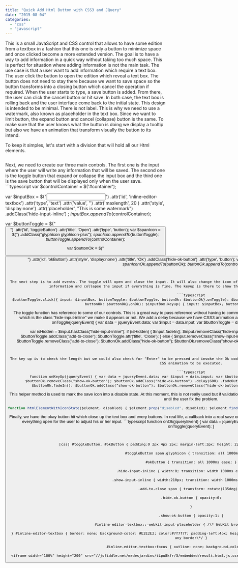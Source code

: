 ```yaml
---
title: "Quick Add Html Button with CSS3 and JQuery"
date: "2015-08-04"
categories: 
  - "css"
  - "javascript"
---
```


This is a small JavaScript and CSS control that allows to have some edition from a textbox in a fashion that this one is only a button to minimize space and once clicked become a more extended version. The goal is to have a way to add information in a quick way without taking too much space. This is perfect for situation where adding information is not the main task. The use case is that a user want to add information which require a text box. The user click the button to open the edition which reveal a text box. The button does not need to stay there because we want to save space so the button transforms into a closing button which cancel the operation if required. When the user starts to type, a save button is added. From there, the user can click the cancel button or hit save. In both case, the text box is rolling back and the user interface come back to the initial state. This design is intended to be minimal. There is not label. This is why we need to use a watermark, also known as placeholder in the text box. Since we want to limit button, the expand button and cancel (collapse) button is the same. To make sure that the user knows what the button is doing we display a tooltip but also we have an animation that transform visually the button to its intend.

To keep it simples, let's start with a division that will hold all our Html elements. 
```html  <div id="container"> </div> 
``` 

Next, we need to create our three main controls. The first one is the input where the user will write any information that will be saved. The second one is the toggle button that expand or collapse the input box and the third one is the save button that will be displayed only when the user save. ```typescript
var $controlContainer = $('#container');

var $inputBox = $("<input>") .attr('id', 'inline-editor-textbox') .attr('type', 'text') .attr('value', '') .attr('maxlength', 20 ) .attr('style', 'display:none') .attr('placeholder', "This is some watermark") .addClass('hide-input-inline') ; $inputBox.appendTo($controlContainer);

var $buttonToggle = $("<button>") .attr('id', 'toggleButton') .attr('title', 'Open') .attr('type', 'button'); var $spanIcon = $('<span>') .addClass("glyphicon glyphicon-plus"); $spanIcon.appendTo($buttonToggle); $buttonToggle.appendTo($controlContainer);

var $buttonOk = $("<button>") .attr('id', 'okButton') .attr('style', 'display:none') .attr('title', 'Ok') .addClass('hide-ok-button') .attr('type', 'button'); var $spanIconOk = $('<span>') .addClass("glyphicon glyphicon-save"); $spanIconOk.appendTo($buttonOk); $buttonOk.appendTo($controlContainer);


``` 


The next step is to add events. The toggle will open and close the input. It will also change the icon of the button from a "+" to a "x". The okay button will save the information and collapse the input if everything is fine. The keyup is there to show the save button if the text box contains text.

```typescript
$buttonToggle.click({ input: $inputBox, buttonToggle: $buttonToggle, buttonOk: $buttonOk},onToggle); $buttonOk.click({ input: $inputBox, buttonToggle: $buttonToggle, buttonOk: $buttonOk},onOk); $inputBox.keyup( { input: $inputBox, buttonOk: $buttonOk }, onKeyUp); 
``` 


The toggle function has reference to some of our controls. This is a great way to pass reference without having to communicate through JQuery selector. Depending of the state of the toggle, which is the class "hide-input-inline" we make it appears or not. We add a delay because we have CSS3 animation and we want everything to be smooth together. ```typescript
function onToggle(jqueryEvent) { var data = jqueryEvent.data; var $input = data.input; var $buttonToggle = data.buttonToggle; var $buttonOk = data.buttonOk;

var isHidden = $input.hasClass("hide-input-inline"); if (isHidden) { $input.fadeIn(); $input.removeClass("hide-input-inline"); $input.addClass("show-input-inline"); $input.val(''); $buttonToggle.addClass("add-to-close"); $buttonToggle.attr('title', 'Close'); } else { $input.removeClass("show-input-inline"); $input.addClass("hide-input-inline") .delay(600) .fadeOut(); $buttonToggle.removeClass("add-to-close"); $buttonOk.addClass("hide-ok-button"); $buttonOk.removeClass("show-ok-button") .delay(600) .fadeOut(); $buttonToggle.attr('title', 'Open'); } } 
``` 


The key up is to check the length but we could also check for "Enter" to be pressed and invoke the Ok code. The code is adding or removing classes, with a delay to let CSS animation to be executed.

```typescript
function onKeyUp(jqueryEvent) { var data = jqueryEvent.data; var $input = data.input; var $buttonOk = data.buttonOk; if ($input.val().length === 0) { $buttonOk.removeClass("show-ok-button"); $buttonOk.addClass("hide-ok-button") .delay(600) .fadeOut(); htmlElementWithIconState($buttonOk, true); } else { $buttonOk.fadeIn(); $buttonOk.addClass("show-ok-button"); $buttonOk.removeClass("hide-ok-button"); htmlElementWithIconState($buttonOk, false); } } 
``` 


This helper method is used to mark the save icon into a disable state. At this moment, this is not really used but if validation is added we could still have the button add without having to remove it until the user fix the problem.

```typescript
function htmlElementWithIconState($element, disabled) { $element.prop("disabled", disabled); $element.find('.glyphicon').css('opacity', (disabled === true) ? .4 : 1); } 
``` 


Finally, we have the okay button hit which close up the text box and every buttons. In real life, a callback into a real save or okay code would be executed. If successful than close, otherwise keep everything open for the user to adjust his or her input. ```typescript
function onOk(jqueryEvent) { var data = jqueryEvent.data; var $input = data.input; var $buttonOk = data.buttonOk; onToggle(jqueryEvent); } 
``` 


[css] #toggleButton, #okButton { padding:0 2px 4px 2px; margin-left:3px; height: 22px; width: 22px; vertical-align: top; }

#toggleButton span.glyphicon { transition: all 1000ms ease; }

#okButton { transition: all 1000ms ease; }

.hide-input-inline { width:0; transition: width 1000ms ease-in-out; }

.show-input-inline { width:210px; transition: width 1000ms ease-in-out; }

.add-to-close span { transform: rotate(135deg); }

.hide-ok-button { opacity:0;

}

.show-ok-button { opacity:1; }

#inline-editor-textbox::-webkit-input-placeholder { /\* WebKit browsers \*/ color:#7f7f7f

} #inline-editor-textbox { border: none; background-color: #E2E2E2; color:#7f7f7f; padding-left:4px; height:22px;/\*To fix the size of the button since we do not have any border\*/ }

#inline-editor-textbox:focus { outline: none; background-color:white; } [/css]

<iframe width="100%" height="200" src="//jsfiddle.net/mrdesjardins/tLpu8kfr/3/embedded/result,html,js,css" allowfullscreen="allowfullscreen" frameborder="0"></iframe>
